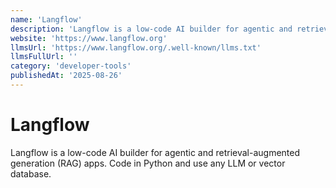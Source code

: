 ```yaml
---
name: 'Langflow'
description: 'Langflow is a low-code AI builder for agentic and retrieval-augmented generation (RAG) apps. Code in Python and use any LLM or vector database.'
website: 'https://www.langflow.org'
llmsUrl: 'https://www.langflow.org/.well-known/llms.txt'
llmsFullUrl: ''
category: 'developer-tools'
publishedAt: '2025-08-26'
---
```


# Langflow

Langflow is a low-code AI builder for agentic and retrieval-augmented generation (RAG) apps. Code in Python and use any LLM or vector database.
